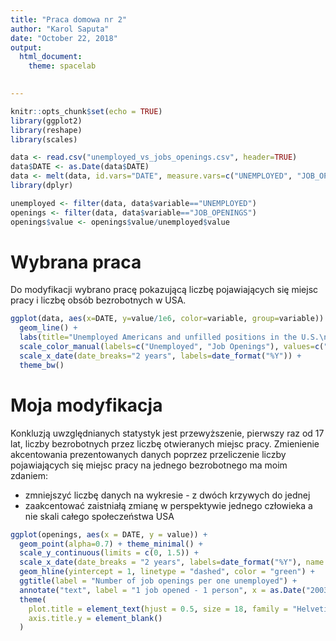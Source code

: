 ```yaml
---
title: "Praca domowa nr 2"
author: "Karol Saputa"
date: "October 22, 2018"
output: 
  html_document: 
    theme: spacelab
    

---
```


```r
knitr::opts_chunk$set(echo = TRUE)
library(ggplot2)
library(reshape)
library(scales)

data <- read.csv("unemployed_vs_jobs_openings.csv", header=TRUE)
data$DATE <- as.Date(data$DATE)
data <- melt(data, id.vars="DATE", measure.vars=c("UNEMPLOYED", "JOB_OPENINGS"))
library(dplyr)

unemployed <- filter(data, data$variable=="UNEMPLOYED")
openings <- filter(data, data$variable=="JOB_OPENINGS")
openings$value <- openings$value/unemployed$value
```

# Wybrana praca

Do modyfikacji wybrano pracę pokazującą liczbę pojawiających się miejsc pracy i liczbę obsób bezrobotnych w USA.
```r
ggplot(data, aes(x=DATE, y=value/1e6, color=variable, group=variable)) + 
  geom_line() +
  labs(title="Unemployed Americans and unfilled positions in the U.S.\n", x="Year", y="Millions", color="") +
  scale_color_manual(labels=c("Unemployed", "Job Openings"), values=c("#D55E00", "#56B4E9")) +
  scale_x_date(date_breaks="2 years", labels=date_format("%Y")) +
  theme_bw()

```

# Moja modyfikacja

Konkluzją uwzględnianych statystyk jest przewyższenie, pierwszy raz od 17 lat, liczby bezrobotnych przez liczbę otwieranych miejsc pracy. Zmienienie akcentowania prezentowanych danych poprzez przeliczenie liczby pojawiających się miejsc pracy na jednego bezrobotnego ma moim zdaniem:

* zmniejszyć liczbę danych na wykresie - z dwóch krzywych do jednej
* zaakcentować zaistniałą zmianę w perspektywie jednego człowieka a nie skali całego społeczeństwa USA

```r
ggplot(openings, aes(x = DATE, y = value)) + 
  geom_point(alpha=0.7) + theme_minimal() + 
  scale_y_continuous(limits = c(0, 1.5)) + 
  scale_x_date(date_breaks = "2 years", labels=date_format("%Y"), name = "Year") + 
  geom_hline(yintercept = 1, linetype = "dashed", color = "green") + 
  ggtitle(label = "Number of job openings per one unemployed") +
  annotate("text", label = "1 job opened - 1 person", x = as.Date("2003-07-10"), y = 1.07, color = "green", size = 4) +
  theme(
    plot.title = element_text(hjust = 0.5, size = 18, family = "Helvetica"),
    axis.title.y = element_blank()
  ) 
```

